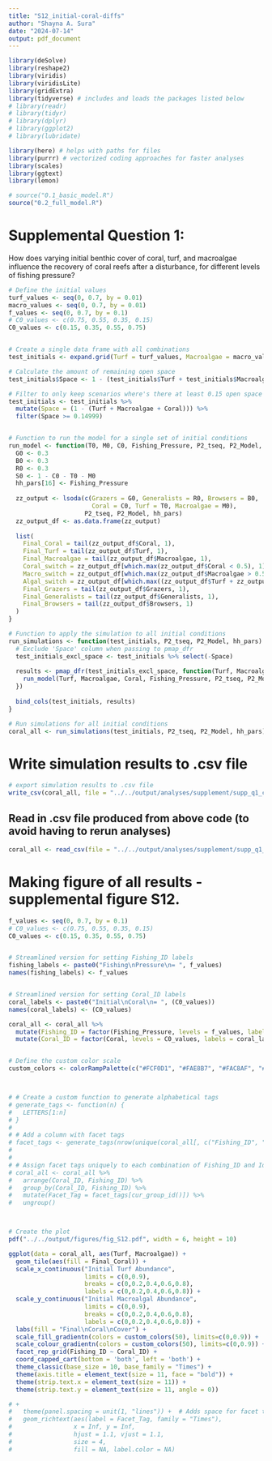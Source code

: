 ```yaml
---
title: "S12_initial-coral-diffs"
author: "Shayna A. Sura"
date: "2024-07-14"
output: pdf_document
---
```



```r

library(deSolve)
library(reshape2)
library(viridis)
library(viridisLite)
library(gridExtra)
library(tidyverse) # includes and loads the packages listed below
# library(readr)
# library(tidyr)
# library(dplyr)
# library(ggplot2)
# library(lubridate)

library(here) # helps with paths for files
library(purrr) # vectorized coding approaches for faster analyses
library(scales)
library(ggtext)
library(lemon)

```



```r

# source("0.1_basic_model.R")
source("0.2_full_model.R")

```


# Supplemental Question 1: 
How does varying initial benthic cover of coral, turf, and macroalgae influence the recovery of coral reefs after a disturbance, for different levels of fishing pressure?

```r


# Define the initial values
turf_values <- seq(0, 0.7, by = 0.01)
macro_values <- seq(0, 0.7, by = 0.01)
f_values <- seq(0, 0.7, by = 0.1)
# C0_values <- c(0.75, 0.55, 0.35, 0.15)
C0_values <- c(0.15, 0.35, 0.55, 0.75)


# Create a single data frame with all combinations
test_initials <- expand.grid(Turf = turf_values, Macroalgae = macro_values, Fishing_Pressure = f_values, Coral = C0_values)

# Calculate the amount of remaining open space
test_initials$Space <- 1 - (test_initials$Turf + test_initials$Macroalgae + test_initials$Coral)

# Filter to only keep scenarios where's there at least 0.15 open space
test_initials <- test_initials %>% 
  mutate(Space = (1 - (Turf + Macroalgae + Coral))) %>% 
  filter(Space >= 0.14999)


# Function to run the model for a single set of initial conditions
run_model <- function(T0, M0, C0, Fishing_Pressure, P2_tseq, P2_Model, hh_pars) {
  G0 <- 0.3
  B0 <- 0.3
  R0 <- 0.3
  S0 <- 1 - C0 - T0 - M0
  hh_pars[16] <- Fishing_Pressure
  
  zz_output <- lsoda(c(Grazers = G0, Generalists = R0, Browsers = B0,
                       Coral = C0, Turf = T0, Macroalgae = M0),
                     P2_tseq, P2_Model, hh_pars)
  zz_output_df <- as.data.frame(zz_output)
  
  list(
    Final_Coral = tail(zz_output_df$Coral, 1),
    Final_Turf = tail(zz_output_df$Turf, 1),
    Final_Macroalgae = tail(zz_output_df$Macroalgae, 1),
    Coral_switch = zz_output_df[which.max(zz_output_df$Coral < 0.5), 1],
    Macro_switch = zz_output_df[which.max(zz_output_df$Macroalgae > 0.5), 1],
    Algal_switch = zz_output_df[which.max((zz_output_df$Turf + zz_output_df$Macroalgae) > 0.5), 1],
    Final_Grazers = tail(zz_output_df$Grazers, 1),
    Final_Generalists = tail(zz_output_df$Generalists, 1),
    Final_Browsers = tail(zz_output_df$Browsers, 1)
  )
}

# Function to apply the simulation to all initial conditions
run_simulations <- function(test_initials, P2_tseq, P2_Model, hh_pars) {
  # Exclude 'Space' column when passing to pmap_dfr
  test_initials_excl_space <- test_initials %>% select(-Space)
  
  results <- pmap_dfr(test_initials_excl_space, function(Turf, Macroalgae, Coral, Fishing_Pressure) {
    run_model(Turf, Macroalgae, Coral, Fishing_Pressure, P2_tseq, P2_Model, hh_pars)
  })
  
  bind_cols(test_initials, results)
}

# Run simulations for all initial conditions
coral_all <- run_simulations(test_initials, P2_tseq, P2_Model, hh_pars)

```


# Write simulation results to .csv file
```r

# export simulation results to .csv file
write_csv(coral_all, file = "../../output/analyses/supplement/supp_q1_coral_all_results.csv")

```


## Read in .csv file produced from above code (to avoid having to rerun analyses)
```r

coral_all <- read_csv(file = "../../output/analyses/supplement/supp_q1_coral_all_results.csv")

```



# Making figure of all results - supplemental figure S12.
```r

f_values <- seq(0, 0.7, by = 0.1)
# C0_values <- c(0.75, 0.55, 0.35, 0.15)
C0_values <- c(0.15, 0.35, 0.55, 0.75)


# Streamlined version for setting Fishing_ID labels
fishing_labels <- paste0("Fishing\nPressure\n= ", f_values)
names(fishing_labels) <- f_values


# Streamlined version for setting Coral_ID labels
coral_labels <- paste0("Initial\nCoral\n= ", (C0_values))
names(coral_labels) <- (C0_values)

coral_all <- coral_all %>%
  mutate(Fishing_ID = factor(Fishing_Pressure, levels = f_values, labels = fishing_labels)) %>% 
  mutate(Coral_ID = factor(Coral, levels = C0_values, labels = coral_labels))


# Define the custom color scale
custom_colors <- colorRampPalette(c("#FCF0D1", "#FAE8B7", "#FAC8AF", "#F9A7A6", "#F9879E", "#F86696", "#F8468D", "#f20089", "#e500a4", "#db00b6", "#b5179e", "#7209b7"))



# # Create a custom function to generate alphabetical tags
# generate_tags <- function(n) {
#   LETTERS[1:n]
# }
# 
# # Add a column with facet tags
# facet_tags <- generate_tags(nrow(unique(coral_all[, c("Fishing_ID", "Coral_ID")])))
# 
# 
# # Assign facet tags uniquely to each combination of Fishing_ID and Id
# coral_all <- coral_all %>%
#   arrange(Coral_ID, Fishing_ID) %>%
#   group_by(Coral_ID, Fishing_ID) %>%
#   mutate(Facet_Tag = facet_tags[cur_group_id()]) %>%
#   ungroup()



# Create the plot
pdf("../../output/figures/fig_S12.pdf", width = 6, height = 10)

ggplot(data = coral_all, aes(Turf, Macroalgae)) +
  geom_tile(aes(fill = Final_Coral)) +
  scale_x_continuous("Initial Turf Abundance",
                     limits = c(0,0.9),
                     breaks = c(0,0.2,0.4,0.6,0.8),
                     labels = c(0,0.2,0.4,0.6,0.8)) +
  scale_y_continuous("Initial Macroalgal Abundance",
                     limits = c(0,0.9),
                     breaks = c(0,0.2,0.4,0.6,0.8),
                     labels = c(0,0.2,0.4,0.6,0.8)) +
  labs(fill = "Final\nCoral\nCover") +
  scale_fill_gradientn(colors = custom_colors(50), limits=c(0,0.9)) +
  scale_colour_gradientn(colors = custom_colors(50), limits=c(0,0.9)) +
  facet_rep_grid(Fishing_ID ~ Coral_ID) +
  coord_capped_cart(bottom = 'both', left = 'both') +
  theme_classic(base_size = 10, base_family = "Times") +
  theme(axis.title = element_text(size = 11, face = "bold")) +
  theme(strip.text.x = element_text(size = 11)) +
  theme(strip.text.y = element_text(size = 11, angle = 0))

# +
#   theme(panel.spacing = unit(1, "lines")) +  # Adds space for facet tags
#   geom_richtext(aes(label = Facet_Tag, family = "Times"), 
#                 x = Inf, y = Inf, 
#                 hjust = 1.1, vjust = 1.1, 
#                 size = 4,
#                 fill = NA, label.color = NA)



```





